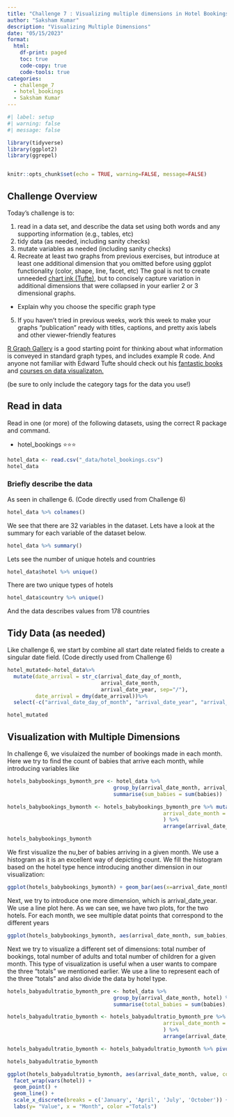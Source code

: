 ```yaml
---
title: "Challenge 7 : Visualizing multiple dimensions in Hotel Bookings"
author: "Saksham Kumar"
description: "Visualizing Multiple Dimensions"
date: "05/15/2023"
format:
  html:
    df-print: paged
    toc: true
    code-copy: true
    code-tools: true
categories:
  - challenge_7
  - hotel_bookings
  - Saksham Kumar
---
```


```r
#| label: setup
#| warning: false
#| message: false

library(tidyverse)
library(ggplot2)
library(ggrepel)


knitr::opts_chunk$set(echo = TRUE, warning=FALSE, message=FALSE)
```

## Challenge Overview

Today's challenge is to:

1)  read in a data set, and describe the data set using both words and any supporting information (e.g., tables, etc)
2)  tidy data (as needed, including sanity checks)
3)  mutate variables as needed (including sanity checks)
4)  Recreate at least two graphs from previous exercises, but introduce at least one additional dimension that you omitted before using ggplot functionality (color, shape, line, facet, etc) The goal is not to create unneeded [chart ink (Tufte)](https://www.edwardtufte.com/tufte/), but to concisely capture variation in additional dimensions that were collapsed in your earlier 2 or 3 dimensional graphs.
   - Explain why you choose the specific graph type
5) If you haven't tried in previous weeks, work this week to make your graphs "publication" ready with titles, captions, and pretty axis labels and other viewer-friendly features

[R Graph Gallery](https://r-graph-gallery.com/) is a good starting point for thinking about what information is conveyed in standard graph types, and includes example R code. And anyone not familiar with Edward Tufte should check out his [fantastic books](https://www.edwardtufte.com/tufte/books_vdqi) and [courses on data visualizaton.](https://www.edwardtufte.com/tufte/courses)

(be sure to only include the category tags for the data you use!)

## Read in data

Read in one (or more) of the following datasets, using the correct R package and command.

  - hotel_bookings ⭐⭐⭐


```r
hotel_data <- read.csv("_data/hotel_bookings.csv")
hotel_data
```

### Briefly describe the data

As seen in challenge 6. (Code directly used from Challenge 6)

```r
hotel_data %>% colnames()
```
We see that there are 32 variables in the dataset. Lets have a look at the summary for each variable of the dataset below.

```r
hotel_data %>% summary()
```
Lets see the number of unique hotels and countries

```r
hotel_data$hotel %>% unique()
```

There are two unique types of hotels

```r
hotel_data$country %>% unique()
```
And the data describes values from 178 countries

## Tidy Data (as needed)

Like challenge 6, we start by combine all start date related fields to create a singular date field. (Code directly used from Challenge 6)

```r
hotel_mutated<-hotel_data%>%
  mutate(date_arrival = str_c(arrival_date_day_of_month,
                              arrival_date_month,
                              arrival_date_year, sep="/"),
         date_arrival = dmy(date_arrival))%>%
  select(-c("arrival_date_day_of_month", "arrival_date_year", "arrival_date_week_number"))

hotel_mutated
```

## Visualization with Multiple Dimensions

In challenge 6, we visulaized the number of bookings made in each month. Here we try to find the count of babies that arrive each month, while introducing variables like

```r
hotels_babybookings_bymonth_pre <- hotel_data %>% 
                                  group_by(arrival_date_month, arrival_date_year, hotel) %>%
                                  summarise(sum_babies = sum(babies))

hotels_babybookings_bymonth <- hotels_babybookings_bymonth_pre %>% mutate(
                                                  arrival_date_month = factor(arrival_date_month, levels = month.name)
                                                  ) %>%
                                                  arrange(arrival_date_month)

hotels_babybookings_bymonth
```
We first visualize the nu,ber of babies arriving in a given month. We use a histogram as it is an excellent way of depicting count. We fill the histogram based on the hotel type hence introducing another dimension in our visualization:

```r
ggplot(hotels_babybookings_bymonth) + geom_bar(aes(x=arrival_date_month, y=sum_babies, fill=(hotel)), stat="identity") + scale_x_discrete(breaks = c('January', 'April', 'July', 'October')) + labs(y= "Total Babies", x = "Month")
```

Next, we try to introduce one more dimension, which is arrival_date_year. We use a line plot here. As we can see, we have two plots, for the two hotels. For each month, we see multiple datat points that correspond to the different years

```r
ggplot(hotels_babybookings_bymonth, aes(arrival_date_month, sum_babies, col=hotel)) + facet_wrap(vars(hotel)) + scale_x_discrete(breaks = c('January', 'April', 'July', 'October')) + geom_line() + geom_point() + geom_text_repel(size=1.5, aes(label = arrival_date_year)) + labs(y= "Total Babies", x = "Month")

```

Next we try to visualize a different set of dimensions: total number of bookings, total number of adults and total number of children for a given month. This type of visualization is useful when a user wants to compare the three "totals" we mentioned earlier. We use a line to represent each of the three "totals" and also divide the data by hotel type.

```r
hotels_babyadultratio_bymonth_pre <- hotel_data %>% 
                                  group_by(arrival_date_month, hotel) %>%
                                  summarise(total_babies = sum(babies), total_adults = sum(adults), bookings = n(), .groups = 'drop')

hotels_babyadultratio_bymonth <- hotels_babyadultratio_bymonth_pre %>% mutate(
                                                  arrival_date_month = factor(arrival_date_month, levels = month.name)
                                                  ) %>%
                                                  arrange(arrival_date_month)

hotels_babyadultratio_bymonth <- hotels_babyadultratio_bymonth %>% pivot_longer(cols=c(total_babies, total_adults, bookings), names_to = 'sum', values_to = 'value')

hotels_babyadultratio_bymonth
```


```r
ggplot(hotels_babyadultratio_bymonth, aes(arrival_date_month, value, color = sum, group=sum)) +
  facet_wrap(vars(hotel)) +
  geom_point() +
  geom_line() + 
  scale_x_discrete(breaks = c('January', 'April', 'July', 'October')) + 
  labs(y= "Value", x = "Month", color ="Totals")
```
